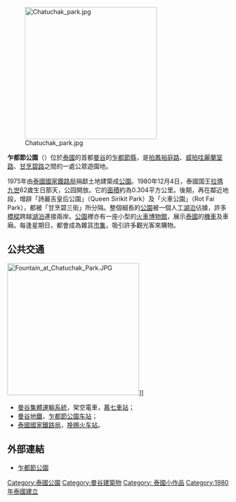 [[File:Chatuchak_park.jpg|300px]]

'''乍都節公園'''（{{lang|th|สวนจตุจักร}}）位於[[泰國|泰國]]的首都[[曼谷|曼谷]]的[[乍都節縣|乍都節縣]]，是[[拍鳳裕庭路|拍鳳裕庭路]]、[[威拍哇麗蘭室路|威拍哇麗蘭室路]]、[[甘烹碧路|甘烹碧路]]之間的一處公眾遊園地。

1975年由[[泰國國家鐵路局|泰國國家鐵路局]]捐獻土地建築成[[公園|公園]]。1980年12月4日，泰國国王[[拉瑪九世|拉瑪九世]]62歲生日那天，公园開放。它的[[面積|面積]]約為0.304平方公里。後期，再在鄰近地段，增辟「詩麗吉皇后公園」（Queen Sirikit Park）及「火車公園」（Rot Fai Park），都被「甘烹碧三街」所分隔。整個細長的[[公園|公園]]被一個人工[[湖泊|湖泊]]佔據，許多[[橋樑|橋樑]]跨越[[湖泊|湖泊]]連接兩岸。[[公園|公園]]裡亦有一座小型的[[火車|火車]][[博物館|博物館]]，展示[[泰國|泰國]]的[[機車|機車]]及車廂。每逢星期日，都會成為雜貨[[市集|市集]]，吸引許多觀光客來購物。

==公共交通==
[[File:Fountain_at_Chatuchak_Park.JPG|300px]]]]
* [[曼谷集體運輸系統|曼谷集體運輸系統]]，架空電車，[[慕七車站|慕七車站]]；
* [[曼谷地鐵|曼谷地鐵]]，[[乍都節公園車站|乍都節公園车站]]；
* [[泰國國家鐵路局|泰國國家鐵路局]]，[[挽赐站_(铁路)|挽赐火车站]]。

==外部連結==
* [https://web.archive.org/web/20081209062748/http://203.155.220.217/office/ppdd/publicpark/english/mainpark/E_Chatuchak.html 乍都節公園]

[[Category:泰國公園|Category:泰國公園]]
[[Category:曼谷建築物|Category:曼谷建築物]]
[[Category:_泰國小作品|Category: 泰國小作品]]
[[Category:1980年泰國建立|Category:1980年泰國建立]]